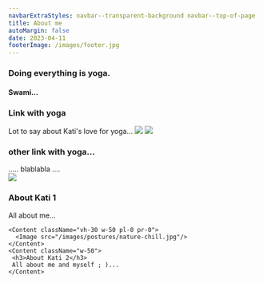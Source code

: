 ```yaml
---
navbarExtraStyles: navbar--transparent-background navbar--top-of-page
title: About me
autoMargin: false
date: 2023-04-11
footerImage: /images/footer.jpg
---
```

<Section>  
  <ContentWithBackground src="/images/postures/meditation.jpg" className="vh-100 w-100">

  <SectionFooter>    
    <div className="quote">
          <div className="quote__content">
            <h3>
              Doing everything is yoga.
            </h3>
            <h4 className="text--light text--italic">Swami...</h4>
          </div>
        </div>
    </SectionFooter>
  </ContentWithBackground>
  
</Section>

<Section className="section--auto-margin">  
  <Content className="vh-100 w-50">
     <h3>Link with yoga</h3>
    Lot to say about Kati's love for yoga...
  </Content>
  
  <Content className="vh-100 pl-0 pr-0">
  <Image src="/images/postures/nature-chill.jpg"/>
  </Content>
  
  <Content className="vh-100 pl-0 pr-0">
  <Image src="/images/postures/nature-chill.jpg" />
  </Content>

  <Content className="vh-100">
     <h3> other link with yoga... </h3>
     ..... blablabla ....
     </Content>
  
</Section>

<Section className="section--auto-margin pb-3">  
    <Content className="vh-30 w-50 pl-0 pr-0">
      <Image src="/images/postures/nature-chill.jpg"/>
    </Content>    
    <Content className="w-50">
     <h3>About Kati 1</h3>
     All about me...
    </Content>
    
    <Content className="vh-30 w-50 pl-0 pr-0">
      <Image src="/images/postures/nature-chill.jpg"/>
    </Content>    
    <Content className="w-50">
     <h3>About Kati 2</h3>
     All about me and myself ; )...
    </Content>

</Section>